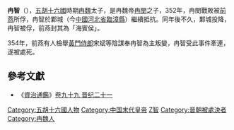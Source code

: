 '''冉智'''（{{bd||？|354年|catIdx=R冉智}}），[[五胡十六國|五胡十六國]]時期[[冉魏|冉魏]]太子，是冉魏帝[[冉閔|冉閔]]之子，352年，冉閔戰敗被[[前燕|前燕]]所俘，冉智於鄴城（今[[中國|中國]][[河北省|河北省]][[臨漳縣|臨漳縣]]）繼續抵抗。同年後不久，鄴城投降，冉智被俘，前燕封其為「海賓侯」。

354年，前燕有人檢舉[[黃門侍郎|黃門侍郎]]宋斌等陰謀奉冉智為主叛變，冉智受此事件牽連，遂被處死。

==參考文獻==
*《[[資治通鑑|資治通鑑]]》[[s:資治通鑑/卷099|卷九十九 晋纪二十一]]

{{DEFAULTSORT:R冉智}}
[[Category:五胡十六國人物|Category:五胡十六國人物]]
[[Category:中国末代皇帝|Category:中国末代皇帝]]
[[Category:冉姓|Z智]]
[[Category:晉朝被處決者|Category:晉朝被處決者]]
[[Category:冉魏人|Category:冉魏人]]